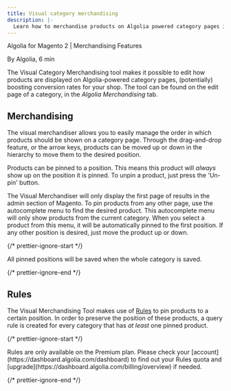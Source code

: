 ```yaml
---
title: Visual category merchandising
description: |-
  Learn how to merchandise products on Algolia powered category pages in the Algolia extension for Magento 2.
---
```


Algolia for Magento 2 | Merchandising Features

By Algolia, 6 min

The Visual Category Merchandising tool makes it possible to edit how products are displayed on Algolia-powered category pages, (potentially) boosting conversion rates for your shop.
The tool can be found on the edit page of a category, in the _Algolia Merchandising_ tab.

## Merchandising

The visual merchandiser allows you to easily manage the order in which products should be shown on a category page.
Through the drag-and-drop feature, or the arrow keys, products can be moved up or down in the hierarchy to move them to the desired position.

Products can be pinned to a position. This means this product will _always_ show up on the position it is pinned.
To unpin a product, just press the 'Un-pin' button.

The Visual Merchandiser will only display the first page of results in the admin section of Magento.
To pin products from any other page, use the autocomplete menu to find the desired product.
This autocomplete menu will only show products from the current category.
When you select a product from this menu, it will be automatically pinned to the first position.
If any other position is desired, just move the product up or down.

{/* prettier-ignore-start */}

<Note>
  All pinned positions will be saved when the whole category is saved.
</Note>

{/* prettier-ignore-end */}

## Rules

The Visual Merchandising Tool makes use of [Rules](/guides/managing-results/rules/rules-overview/) to pin products to a certain position.
In order to preserve the position of these products, a query rule is created for every category that has _at least_ one pinned product.

{/* prettier-ignore-start */}

<Note>
  Rules are only available on the Premium plan. Please check your [account](https://dashboard.algolia.com/dashboard) to find out your Rules quota and [upgrade](https://dashboard.algolia.com/billing/overview) if needed.
</Note>

{/* prettier-ignore-end */}
